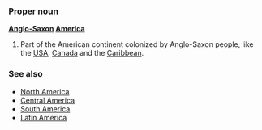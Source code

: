 ===Proper noun===
'''[[Anglo-Saxon]] [[America]]'''

# Part of the American continent colonized by Anglo-Saxon people, like the [[USA]], [[Canada]] and the [[Caribbean]].

===See also===

* [[North America]]
* [[Central America]]
* [[South America]]
* [[Latin America]]